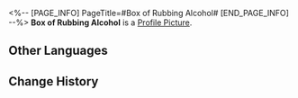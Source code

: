 <%-- [PAGE_INFO]
PageTitle=#Box of Rubbing Alcohol#
[END_PAGE_INFO] --%>
{{Item Infobox
|id          = 140090
|image       = Item Box of Rubbing Alcohol.png
|type        = Mission Item
|invCategory = Missions
|rarity      = 3
|effect      = 
|description = A box of medical supplies urgently needed by Natasha.
}}
{{Description|''"Rubbing alcohol &mdash; hope it hasn't evaporated too much..."''}}
'''Box of Rubbing Alcohol''' is a [[Profile Picture]].

==Other Languages==
{{Other Languages
|en   = Box of Rubbing Alcohol
|zhs  = 一箱医用酒精
|zht  = 一箱醫用酒精
|ja   = 医療用アルコール1箱
|ko   = 의료용 알코올 한 상자
|es   = Caja de alcohol
|fr   = Boîte d'alcool à friction
|ru   = Коробка медицинского спирта
|th   = กล่องแอลกอฮอล์ทางการแพทย์
|vi   = Một Thùng Cồn Dùng Trong Y Tế
|de   = Kiste mit medizinischem Alkohol
|id   = Sekotak Alkohol Medis
|pt   = Caixa de Álcool
}}

==Change History==
{{Change History|1.0}}